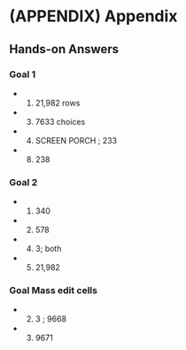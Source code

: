 # (APPENDIX) Appendix {-} 

## Hands-on Answers {-}

### Goal 1 {-}
* 1) 21,982 rows
* 3) 7633 choices
* 4) SCREEN PORCH ; 233
* 8) 238

### Goal 2 {-}
* 1) 340
* 2) 578
* 4) 3; both
* 5) 21,982

### Goal Mass edit cells {-}
* 2) 3 ; 9668
* 3) 9671